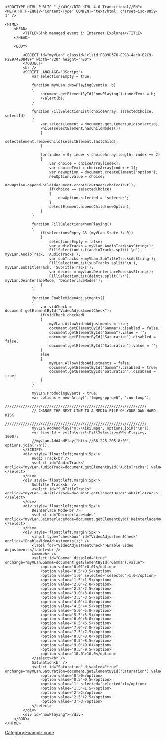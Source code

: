 {{example code|for=.Net Interface to VLC}}
<syntaxhighlight lang="html4strict">
<!DOCTYPE HTML PUBLIC "-//W3C//DTD HTML 4.0 Transitional//EN">
<META HTTP-EQUIV='Content-Type' CONTENT='text/html; charset=iso-8859-1' />

<HTML>
	<HEAD>
		<TITLE>Sink managed event in Internet Explorer</TITLE>
	</HEAD>
	
	<BODY>
		
		<OBJECT id="myVLan" classid="clsid:FB99D376-ED98-4ac0-B2C9-F2E974E0849F" width="720" height="480">
		</OBJECT>
		<br />
		<SCRIPT LANGUAGE="JScript">
			var selectionsEmpty = true;
			
            function myVLan::NowPlayingEvent(a, b)
            {
				document.getElementById('nowPlaying').innerText = b;
                //alert(b);
            }
            
			function FillSelectionList(choiceArray, selectedChoice, selectId)
			{
				var selectElement = document.getElementById(selectId);
				while(selectElement.hasChildNodes())
				{
					selectElement.removeChild(selectElement.lastChild);
				}
				
				for(index = 0; index < choiceArray.length; index += 2)
				{
					var choice = choiceArray[index];
					var choiceText = choiceArray[index + 1];
					var newOption = document.createElement('option');
					newOption.value = choice;
					newOption.appendChild(document.createTextNode(choiceText));
					if(choice == selectedChoice)
					{
						newOption.selected = 'selected';
					}
					selectElement.appendChild(newOption);
				}
			}

			function FillSelectionsWhenPlaying()
			{
				if(selectionsEmpty && (myVLan.State != 0))
				{
					selectionsEmpty = false;
					var audioTracks = myVLan.AudioTracksAsString();
					FillSelectionList(audioTracks.split('\n'), myVLan.AudioTrack, 'AudioTracks');
					var subTracks = myVLan.SubTitleTracksAsString();
					FillSelectionList(subTracks.split('\n'), myVLan.SubTitleTrack, 'SubTitleTracks');
					var deints = myVLan.DeinterlaceModesAsString();
					FillSelectionList(deints.split('\n'), myVLan.DeinterlaceMode, 'DeinterlaceModes');
				}
			}
			
			function EnableVideoAdjustments()
			{
				var vidCheck = document.getElementById("VideoAdjustmentCheck");
				if(vidCheck.checked)
				{
					myVLan.AllowVideoAdjustments = true;
					document.getElementById("Gamma").disabled = false;
					document.getElementById("Gamma").value = '';
					document.getElementById("Saturation").disabled = false;
					document.getElementById("Saturation").value = '';
				}
				else
				{
					myVLan.AllowVideoAdjustments = false;
					document.getElementById("Gamma").disabled = true;
					document.getElementById("Saturation").disabled = true;
				}
			}

			myVLan.ProducingEvents = true;
			var options = new Array(":ffmpeg-pp-q=6", ":no-loop");
			////////////////////////////////////////////////////////////////
			// CHANGE THE NEXT LINE TO A MEDIA FILE ON YOUR OWN HARD-DISK
			////////////////////////////////////////////////////////////////
			myVLan.AddAndPlay("X:\\Kiki.mpg", options.join('\n'));
			var timerId = setInterval(FillSelectionsWhenPlaying, 1000);
			//myVLan.AddAndPlay("http://66.225.205.8:80", options.join('\n'));
		</SCRIPT>
		<div style='float:left;margin:5px'>
			Audio Track<br />
			<select id="AudioTracks" onclick="myVLan.AudioTrack=document.getElementById('AudioTracks').value"></select>
		</div>
		<div style='float:left;margin:5px'>
			Subtitle Track<br />
			<select id="SubTitleTracks" onclick="myVLan.SubTitleTrack=document.getElementById('SubTitleTracks').value"></select>
		</div>
		<div style='float:left;margin:5px'>
			Deinterlace Mode<br />
			<select id="DeinterlaceModes" onclick="myVLan.DeinterlaceMode=document.getElementById('DeinterlaceModes').value;"></select>
		</div>
		<div style='float:left;margin:5px'>
			<input type="checkbox" id="VideoAdjustmentCheck" onclick="EnableVideoAdjustments();" />
			<label for="VideoAdjustmentCheck">Enable Video Adjustments</label><br />
			Gamma<br />
			<select id="Gamma" disabled="true" onchange="myVLan.Gamma=document.getElementById('Gamma').value">
				<option value='0.01'>0.01</option>
				<option value='0.5'>0.5</option>
				<option value='1.0' selected='selected'>1.0</option>
				<option value='1.5'>1.5</option>
				<option value='2.0'>2.0</option>
				<option value='2.5'>2.5</option>
				<option value='3.0'>3.0</option>
				<option value='3.5'>3.5</option>
				<option value='4.0'>4.0</option>
				<option value='4.5'>4.5</option>
				<option value='5.0'>5.0</option>
				<option value='5.5'>5.5</option>
				<option value='6.0'>6.0</option>
				<option value='6.5'>6.5</option>
				<option value='7.0'>7.0</option>
				<option value='7.5'>7.5</option>
				<option value='8.0'>8.0</option>
				<option value='8.5'>8.5</option>
				<option value='9.0'>9.0</option>
				<option value='9.5'>9.5</option>
				<option value='10.0'>10.0</option>
			</select><br />
			Saturation<br />
			<select id="Saturation" disabled="true" onchange="myVLan.Saturation=document.getElementById('Saturation').value">
				<option value='0'>0</option>
				<option value='0.5'>0.5</option>
				<option value='1' selected='selected'>1</option>
				<option value='1.5'>1.5</option>
				<option value='2'>2</option>
				<option value='2.5'>2.5</option>
				<option value='3'>3</option>
			</select>
		</div>
		<div id="nowPlaying"></div>
	</BODY>
</HTML>
</syntaxhighlight>
[[Category:Example code]]